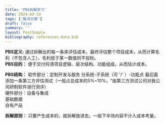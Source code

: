 ```yaml
---
title: 'PBS拆解学习'
date: 2024-03-19
tags: ['解决方案']
draft: false
summary: ''
layout: PostSimple
bibliography: references-data.bib
---
```


**PBS定义:** 通过拆解出的每一条来评估成本，最终评估整个项目成本，从而计算毛利（不包含人工），毛利低于某一数值则不投标。<br/>
**PBS目的：** 便于交付捋清项目逻辑、层次结构、功能组成，从而估计成本。

**PBS结构：**
软件部分：定制开发与服务 分系统-子系统（可 '/' ）-功能点 最后面添加一条第三方评估测试（一般占总成本的5%~10%，“由第三方测试公司对我公司研制软件进行测评）<br/>
硬件部分：设备与集成<br/>
基础数据<br/>
自有产品<br/>

**拆解原则：** 只要产生成本的，就拆解放进去。一般下半场内容不计入成本考量。
